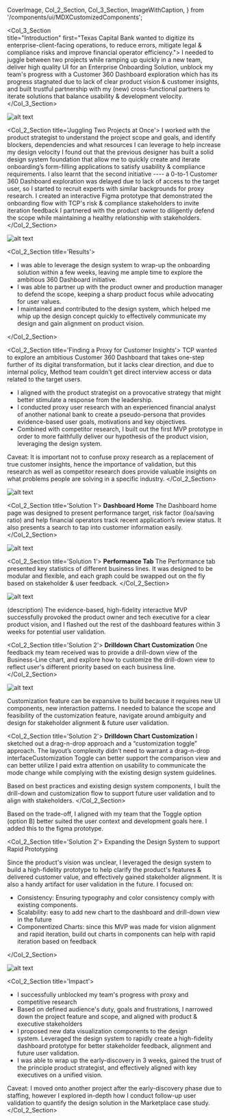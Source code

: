   CoverImage,
  Col_2_Section,
  Col_3_Section,
  ImageWithCaption,
} from '/components/ui/MDXCustomizedComponents';

<CoverImage src="/placeholderPNG.png" />

<Col_3_Section  
 title="Introduction"
first="Texas Capital Bank wanted to digitize its enterprise-client-facing operations, to reduce errors, mitigate legal & compliance risks and improve financial operator efficiency.">
I needed to juggle between two projects while ramping up quickly in a new team, deliver high quality UI for an Enterprise Onboarding Solution, unblock my team's progress with a Customer 360 Dashboard exploration which has its progress stagnated due to lack of clear product vision & customer insights, and built trustful partnership with my (new) cross-functional partners to iterate solutions that balance usability & development velocity.
</Col_3_Section>

![alt text](/placeholderPNG.png)

<Col_2_Section title='Juggling Two Projects at Once'>
I worked with the product strategist to understand the project scope and goals, and identify blockers, dependencies and what resources I can leverage to help increase my design velocity
I found out that the previous designer has built a solid design system foundation that allow me to quickly create and iterate onboarding’s form-filling applications to satisfy usability & compliance requirements.
I also learnt that the second initiative ---- a 0-to-1 Customer 360 Dashboard exploration was delayed due to lack of access to the target user, so I started to recruit experts with similar backgrounds for proxy research.
I created an interactive Figma prototype that demonstrated the onboarding flow with TCP's risk & compliance stakeholders to invite iteration feedback
I partnered with the product owner to diligently defend the scope while maintaining a healthy relationship with stakeholders.
</Col_2_Section>

![alt text](/placeholderPNG.png)

<Col_2_Section title='Results'>

- I was able to leverage the design system to wrap-up the onboarding solution within a few weeks, leaving me ample time to explore the ambitious 360 Dashboard initiative.
- I was able to partner up with the product owner and production manager to defend the scope, keeping a sharp product focus while advocating for user values.
- I maintained and contributed to the design system, which helped me whip up the design concept quickly to effectively communicate my design and gain alignment on product vision.

</Col_2_Section>

<Col_2_Section title='Finding a Proxy for Customer Insights'>
TCP wanted to explore an ambitious Customer 360 Dashboard that takes one-step further of its digital transformation, but it lacks clear direction, and due to internal policy, Method team couldn't get direct interview access or data related to the target users.

- I aligned with the product strategist on a provocative strategy that might better stimulate a response from the leadership.
- I conducted proxy user research with an experienced financial analyst of another national bank to create a pseudo-persona that provides evidence-based user goals, motivations and key objectives.
- Combined with competitor research, I built out the first MVP prototype in order to more faithfully deliver our hypothesis of the product vision, leveraging the design system.

Caveat: It is important not to confuse proxy research as a replacement of true customer insights, hence the importance of validation, but this research as well as competitor research does provide valuable insights on what problems people are solving in a specific industry.
</Col_2_Section>

![alt text](/placeholderPNG.png)

<Col_2_Section title='Solution 1'>
**Dashboard Home**
The Dashboard home page was designed to present performance target, risk factor (loa/saving ratio) and help financial operators track recent application’s review status. It also presents a search to tap into customer information easily.
</Col_2_Section>

![alt text](/placeholderPNG.png)

<Col_2_Section title='Solution 1'>
**Performance Tab**
The Performance tab presented key statistics of different business lines. It was designed to be modular and flexible, and each graph could be swapped out on the fly based on stakeholder & user feedback.
</Col_2_Section>

![alt text](/placeholderPNG.png)

(description) The evidence-based, high-fidelity interactive MVP successfully provoked the product owner and tech executive for a clear product vision, and I flashed out the rest of the dashboard features within 3 weeks for potential user validation.

<Col_2_Section title='Solution 2'>
**Drilldown Chart Customization**
One feedback my team received was to provide a drill-down view of the Business-Line chart, and explore how to customize the drill-down view to reflect user's different priority based on each business line.
</Col_2_Section>

![alt text](/placeholderPNG.png)

Customization feature can be expansive to build because it requires new UI components, new interaction patterns. I needed to balance the scope and feasibility of the customization feature, navigate around ambiguity and design for stakeholder alignment & future user validation.

<Col_2_Section title='Solution 2'>
**Drilldown Chart Customization**
I sketched out a drag-n-drop approach and a “customization toggle” approach. The layout’s complexity didn’t need to warrant a drag-n-drop interfaceCustomization Toggle can better support the comparison view and can better utilize I paid extra attention on usability to communicate the mode change while complying with the existing design system guidelines.

Based on best practices and existing design system components, I built the drill-down and customization flow to support future user validation and to align with stakeholders.
</Col_2_Section>

<ImageWithCaption alt="alt text" src="/placeholderPNG.png">
  Based on the trade-off, I aligned with my team that the Toggle option (option
  B) better suited the user context and development goals here. I added this to
  the figma prototype.
</ImageWithCaption>

<Col_2_Section title='Solution 2'>
Expanding the Design System to support Rapid Prototyping

Since the product's vision was unclear, I leveraged the design system to build a high-fidelity prototype to help clarify the product's features & delivered customer value, and effectively gained stakeholder alignment. It is also a handy artifact for user validation in the future. I focused on:

- Consistency: Ensuring typography and color consistency comply with existing components.
- Scalability: easy to add new chart to the dashboard and drill-down view in the future
- Componentized Charts: since this MVP was made for vision alignment and rapid iteration, build out charts in components can help with rapid iteration based on feedback

</Col_2_Section>

![alt text](/placeholderPNG.png)

<Col_2_Section title='Impact'>

- I successfully unblocked my team's progress with proxy and competitive research
- Based on defined audience's duty, goals and frustrations, I narrowed down the project feature and scope, and aligned with product & executive stakeholders
- I proposed new data visualization components to the design system. Leveraged the design system to rapidly create a high-fidelity dashboard prototype for better stakeholder feedback, alignment and future user validation.
- I was able to wrap up the early-discovery in 3 weeks, gained the trust of the principle product strategist, and effectively aligned with key executives on a unified vision.

Caveat:
I moved onto another project after the early-discovery phase due to staffing, however I explored in-depth how I conduct follow-up user validation to quantify the design solution in the Marketplace case study.
</Col_2_Section>
